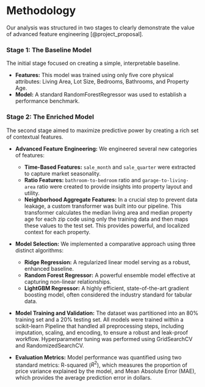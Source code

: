 # Methodology

Our analysis was structured in two stages to clearly demonstrate the value of advanced feature engineering [@project_proposal].

### Stage 1: The Baseline Model
The initial stage focused on creating a simple, interpretable baseline.

* **Features:** This model was trained using only five core physical attributes: Living Area, Lot Size, Bedrooms, Bathrooms, and Property Age.
* **Model:** A standard RandomForestRegressor was used to establish a performance benchmark.

### Stage 2: The Enriched Model
The second stage aimed to maximize predictive power by creating a rich set of contextual features.

* **Advanced Feature Engineering:** We engineered several new categories of features:
    * **Time-Based Features:** `sale_month` and `sale_quarter` were extracted to capture market seasonality.
    * **Ratio Features:** `bathroom-to-bedroom` ratio and `garage-to-living-area` ratio were created to provide insights into property layout and utility.
    * **Neighborhood Aggregate Features:** In a crucial step to prevent data leakage, a custom transformer was built into our pipeline. This transformer calculates the median living area and median property age for each zip code using only the training data and then maps these values to the test set. This provides powerful, and localized context for each property.

* **Model Selection:** We implemented a comparative approach using three distinct algorithms:
    * **Ridge Regression:** A regularized linear model serving as a robust, enhanced baseline.
    * **Random Forest Regressor:** A powerful ensemble model effective at capturing non-linear relationships.
    * **LightGBM Regressor:** A highly efficient, state-of-the-art gradient boosting model, often considered the industry standard for tabular data.

* **Model Training and Validation:** The dataset was partitioned into an 80% training set and a 20% testing set. All models were trained within a scikit-learn Pipeline that handled all preprocessing steps, including imputation, scaling, and encoding, to ensure a robust and leak-proof workflow. Hyperparameter tuning was performed using GridSearchCV and RandomizedSearchCV.

* **Evaluation Metrics:** Model performance was quantified using two standard metrics: R-squared ($R^2$), which measures the proportion of price variance explained by the model, and Mean Absolute Error (MAE), which provides the average prediction error in dollars.

